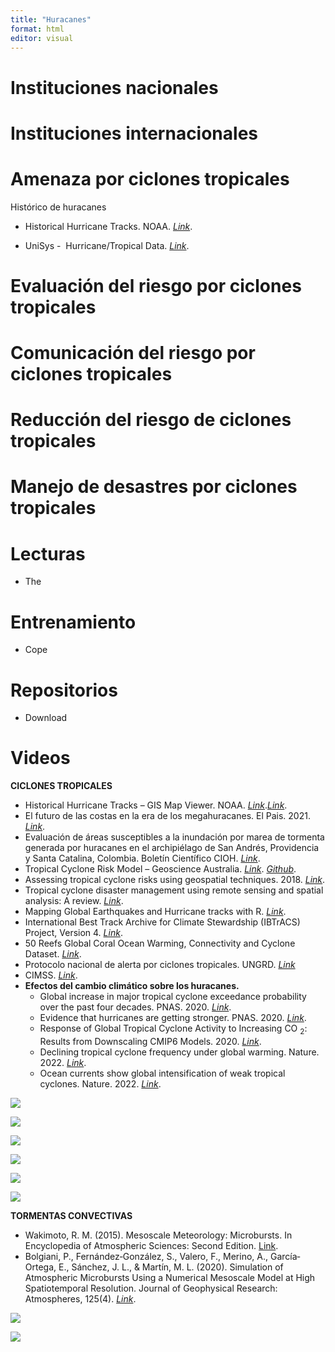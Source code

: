 ```yaml
---
title: "Huracanes"
format: html
editor: visual
---
```


# Instituciones nacionales

# 

# Instituciones internacionales

# 

# Amenaza por ciclones tropicales

Histórico de huracanes

-   Historical Hurricane Tracks. NOAA. [*Link*](https://www.climate.gov/maps-data/dataset/historical-hurricane-tracks-gis-map-viewer).

-   UniSys -  Hurricane/Tropical Data. [*Link*](http://weather.unisys.com/hurricane/).

# Evaluación del riesgo por ciclones tropicales

# 

# Comunicación del riesgo por ciclones tropicales

# 

# Reducción del riesgo de ciclones tropicales

# 

# Manejo de desastres por ciclones tropicales

# 

# Lecturas

-   The

# **Entrenamiento**

-   Cope

# Repositorios

-   Download

# Videos

**CICLONES TROPICALES**

-   Historical Hurricane Tracks – GIS Map Viewer. NOAA. [*Link*](https://www.climate.gov/maps-data/dataset/historical-hurricane-tracks-gis-map-viewer).[*Link*](https://coast.noaa.gov/digitalcoast/tools/hurricanes.html).
-   El futuro de las costas en la era de los megahuracanes. El Pais. 2021. [*Link*](https://elpais.com/planeta-futuro/2021-01-18/el-futuro-de-las-costas-en-la-era-de-los-megahuracanes.html?fbclid=IwAR0e2kKsvMg5Ronfh7sqYHobpGWcWlN2LDKlFoL7awhMWPTEScX1RX2mUag).
-   Evaluación de áreas susceptibles a la inundación por marea de tormenta generada por huracanes en el archipiélago de San Andrés, Providencia y Santa Catalina, Colombia. Boletín Científico CIOH. [*Link*](https://ojs.dimar.mil.co/index.php/CIOH/article/view/465).
-   Tropical Cyclone Risk Model – Geoscience Australia. [*Link*](https://researchdata.edu.au/tropical-cyclone-risk-model/1241854). [*Github*](https://github.com/GeoscienceAustralia/tcrm).
-   Assessing tropical cyclone risks using geospatial techniques. 2018. [*Link*](https://www.sciencedirect.com/science/article/abs/pii/S014362281730259X#!).
-   Tropical cyclone disaster management using remote sensing and spatial analysis: A review. [*Link*](https://www.sciencedirect.com/science/article/abs/pii/S2212420916304794).
-   Mapping Global Earthquakes and Hurricane tracks with R. [*Link*](http://david-lallemant.com/mapping-global-earthquakes-and-hurricane-tracks-with-r-2/).
-   International Best Track Archive for Climate Stewardship (IBTrACS) Project, Version 4. [*Link*](https://www.ncei.noaa.gov/access/metadata/landing-page/bin/iso?id=gov.noaa.ncdc:C01552).
-   50 Reefs Global Coral Ocean Warming, Connectivity and Cyclone Dataset. [*Link*](https://doi.org/10.14264/uql.2019.782).
-   Protocolo nacional de alerta por ciclones tropicales. UNGRD. [*Link*](https://repositorio.gestiondelriesgo.gov.co/handle/20.500.11762/32580)
-   CIMSS. [*Link*](https://tropic.ssec.wisc.edu/).
-   **Efectos del cambio climático sobre los huracanes.**
    -   Global increase in major tropical cyclone exceedance probability over the past four decades. PNAS. 2020. [*Link*](https://www.pnas.org/content/117/22/11975.short).
    -   Evidence that hurricanes are getting stronger. PNAS. 2020. [*Link*](https://www.pnas.org/content/117/24/13194).
    -   Response of Global Tropical Cyclone Activity to Increasing CO <sub>2</sub>: Results from Downscaling CMIP6 Models. 2020. [*Link*](https://journals.ametsoc.org/configurable/content/journals$002fclim$002f34$002f1$002fjcliD200367.xml?t:ac=journals%24002fclim%24002f34%24002f1%24002fjcliD200367.xml).
    -   Declining tropical cyclone frequency under global warming. Nature. 2022. [*Link*](https://www.nature.com/articles/s41558-022-01388-4).
    -   Ocean currents show global intensification of weak tropical cyclones. Nature. 2022. [*Link*](https://www.nature.com/articles/s41586-022-05326-4).

![](https://www.youtube.com/watch?v=T5RkjYjyVC8)

![](https://www.youtube.com/watch?v=KLXAJCciIbg)

![](https://www.youtube.com/watch?v=6G3Q9QTYQdg)

![](https://www.youtube.com/watch?v=At0Issg8PTk)

![](https://www.youtube.com/watch?v=oPIVifB3iDs)

![](https://www.youtube.com/watch?v=nj-mFnvWjiU)

**TORMENTAS CONVECTIVAS**

-   Wakimoto, R. M. (2015). Mesoscale Meteorology: Microbursts. In Encyclopedia of Atmospheric Sciences: Second Edition. [Link](https://doi.org/10.1016/B978-0-12-382225-3.00224-3).
-   Bolgiani, P., Fernández‐González, S., Valero, F., Merino, A., García‐Ortega, E., Sánchez, J. L., & Martín, M. L. (2020). Simulation of Atmospheric Microbursts Using a Numerical Mesoscale Model at High Spatiotemporal Resolution. Journal of Geophysical Research: Atmospheres, 125(4). [*Link*](https://doi.org/10.1029/2019JD031791).

![](https://www.youtube.com/watch?v=GBRDWMM8BdA)

![](https://www.youtube.com/watch?v=LZAMoxTERzs)